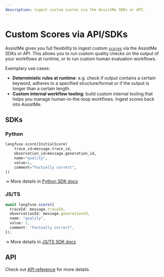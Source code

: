 ```yaml
---
description: ingest custom scores via the AssistMe SDKs or API.
---
```


# Custom Scores via API/SDKs

AssistMe gives you full flexibility to ingest custom [`scores`](/docs/scores) via the AssistMe SDKs or API. This allows you to run custom quality checks on the output of your workflows at runtime, or to run custom human evaluation workflows.

Exemplary use cases:

- **Deterministic rules at runtime**: e.g. check if output contains a certain keyword, adheres to a specified structure/format or if the output is longer than a certain length.
- **Custom internal workflow tooling**: build custom internal tooling that helps you manage human-in-the-loop workflows. Ingest scores back into AssistMe.

## SDKs

### Python

```python
langfuse.score(InitialScore(
    trace_id=message.trace_id,
    observation_id=message.generation_id,
    name="quality",
    value=1,
    comment="Factually correct",
))
```

→ More details in [Python SDK docs](/docs/sdk/python)

### JS/TS

```typescript
await langfuse.score({
  traceId: message.traceId,
  observationId: message.generationId,
  name: "quality",
  value: 1,
  comment: "Factually correct",
});
```

→ More details in [JS/TS SDK docs](/docs/sdk/typescript#score)

## API

Check out [API reference](/docs/api) for more details.
